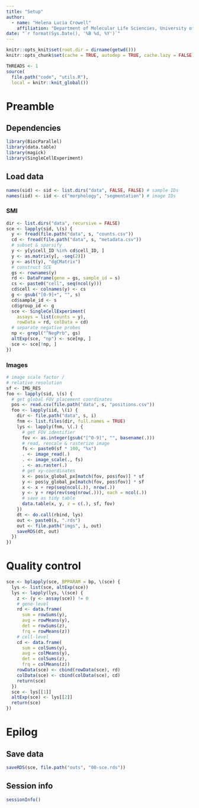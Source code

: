 ```yaml
---
title: "Setup"
author: 
  - name: "Helena Lucia Crowell"
    affiliation: "Department of Molecular Life Sciencies, University of Zurich, Zurich, Switzerland"
date: "`r format(Sys.Date(), '%B %d, %Y')`"
---
```


```r
knitr::opts_knit$set(root.dir = dirname(getwd()))
knitr::opts_chunk$set(cache = TRUE, autodep = TRUE, cache.lazy = FALSE)
```

```r
THREADS <- 1
source(
  file.path("code", "utils.R"), 
  local = knitr::knit_global())
```

# Preamble

## Dependencies

```r
library(BiocParallel)
library(data.table)
library(magick)
library(SingleCellExperiment)
```

## Load data

```r
names(sid) <- sid <- list.dirs("data", FALSE, FALSE) # sample IDs
names(iid) <- iid <- c("morphology", "segmentation") # image IDs
```

### SMI

```r
dir <- list.dirs("data", recursive = FALSE)
sce <- lapply(sid, \(s) {
  y <- fread(file.path("data", s, "counts.csv"))
  cd <- fread(file.path("data", s, "metadata.csv"))
  # subset & sparsify
  y <- y[y$cell_ID %in% cd$cell_ID, ]
  y <- as.matrix(y[, -seq(2)])
  y <- as(t(y), "dgCMatrix")
  # construct SCE
  gs <- rownames(y)
  rd <- DataFrame(gene = gs, sample_id = s)
  cs <- paste0("cell", seq(ncol(y)))
  cd$cell <- colnames(y) <- cs
  g <- gsub("[0-9]+", "", s)
  cd$sample_id <- s
  cd$group_id <- g
  sce <- SingleCellExperiment(
    assays = list(counts = y),
    rowData = rd, colData = cd)
  # separate negative probes
  np <- grepl("^NegPrb", gs)
  altExp(sce, "np") <- sce[np, ]
  sce <- sce[!np, ]
})
```

### Images

```r
# image scale factor /
# relative resolution
sf <- IMG_RES
foo <- lapply(sid, \(s) {
  # get global FOV placement coordinates
  pos <- read.csv(file.path("data", s, "positions.csv"))
  foo <- lapply(iid, \(i) {
    dir <- file.path("data", s, i)
    fnm <- list.files(dir, full.names = TRUE)
    lys <- lapply(fnm, \(.) {
      # get FOV identifier
      fov <- as.integer(gsub("[^0-9]", "", basename(.)))
      # read, rescale & rasterize image
      fs <- paste0(sf * 100, "%x")
      . <- image_read(.)
      . <- image_scale(., fs)
      . <- as.raster(.)
      # get xy-coordinates
      x <- pos$x_global_px[match(fov, pos$fov)] * sf
      y <- pos$y_global_px[match(fov, pos$fov)] * sf
      x <- x + rep(seq(ncol(.)), nrow(.))
      y <- y + rep(rev(seq(nrow(.))), each = ncol(.))
      # save as tidy table
      data.table(x, y, z = c(.), sf, fov)
    })
    dt <- do.call(rbind, lys)
    out <- paste0(s, ".rds")
    out <- file.path("imgs", i, out)
    saveRDS(dt, out)
  })
})
```

# Quality control

```r
sce <- bplapply(sce, BPPARAM = bp, \(sce) {
  lys <- list(sce, altExp(sce))
  lys <- lapply(lys, \(sce) {
    z <- (y <- assay(sce)) != 0 
    # gene-level
    rd <- data.frame(
      sum = rowSums(y),
      avg = rowMeans(y),
      det = rowSums(z),
      frq = rowMeans(z))
    # cell-level
    cd <- data.frame(
      sum = colSums(y),
      avg = colMeans(y),
      det = colSums(z),
      frq = colMeans(z))
    rowData(sce) <- cbind(rowData(sce), rd)
    colData(sce) <- cbind(colData(sce), cd)
    return(sce)
  })
  sce <- lys[[1]]
  altExp(sce) <- lys[[2]]
  return(sce)
})
```

# Epilog

## Save data

```r
saveRDS(sce, file.path("outs", "00-sce.rds"))
```

## Session info

```r
sessionInfo()
```